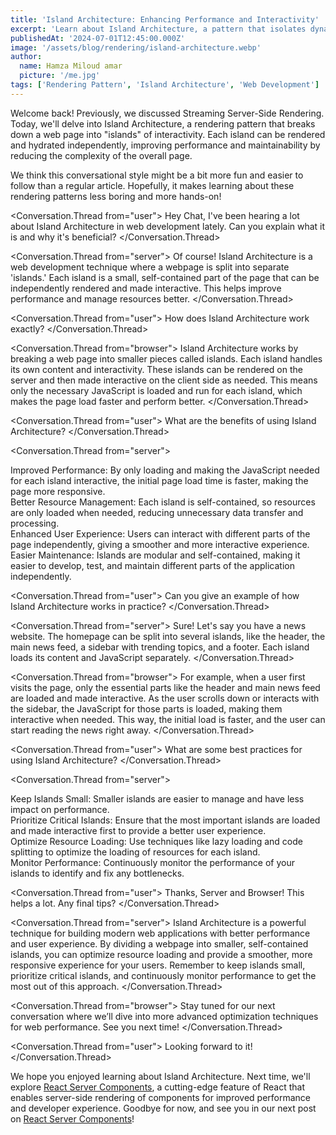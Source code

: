 ```yaml
---
title: 'Island Architecture: Enhancing Performance and Interactivity'
excerpt: 'Learn about Island Architecture, a pattern that isolates dynamic components to improve performance and maintainability.'
publishedAt: '2024-07-01T12:45:00.000Z'
image: '/assets/blog/rendering/island-architecture.webp'
author:
  name: Hamza Miloud amar
  picture: '/me.jpg'
tags: ['Rendering Pattern', 'Island Architecture', 'Web Development']
---
```


Welcome back! Previously, we discussed Streaming Server-Side Rendering. Today, we'll delve into Island Architecture, a rendering pattern that breaks down a web page into "islands" of interactivity. Each island can be rendered and hydrated independently, improving performance and maintainability by reducing the complexity of the overall page.

We think this conversational style might be a bit more fun and easier to follow than a regular article. Hopefully, it makes learning about these rendering patterns less boring and more hands-on!

<Conversation>

<Conversation.Thread from="user">
  Hey Chat, I've been hearing a lot about Island Architecture in web
  development lately. Can you explain what it is and why it's
  beneficial?
</Conversation.Thread>

<Conversation.Thread from="server">
  Of course! Island Architecture is a web development technique where
  a webpage is split into separate 'islands.' Each island is a small,
  self-contained part of the page that can be independently rendered
  and made interactive. This helps improve performance and manage
  resources better.
</Conversation.Thread>

<Conversation.Thread from="user">
  How does Island Architecture work exactly?
</Conversation.Thread>

<Conversation.Thread from="browser">
  Island Architecture works by breaking a web page into smaller pieces
  called islands. Each island handles its own content and
  interactivity. These islands can be rendered on the server and then
  made interactive on the client side as needed. This means only the
  necessary JavaScript is loaded and run for each island, which makes
  the page load faster and perform better.
</Conversation.Thread>

<Conversation.Thread from="user">
  What are the benefits of using Island Architecture?
</Conversation.Thread>

<Conversation.Thread from="server">
  <div>
    Improved Performance: By only loading and making the JavaScript
    needed for each island interactive, the initial page load time is
    faster, making the page more responsive.
  </div>
  <div>
    Better Resource Management: Each island is self-contained, so
    resources are only loaded when needed, reducing unnecessary data
    transfer and processing.
  </div>
  <div>
    Enhanced User Experience: Users can interact with different parts
    of the page independently, giving a smoother and more interactive
    experience.
  </div>
  <div>
    Easier Maintenance: Islands are modular and self-contained, making
    it easier to develop, test, and maintain different parts of the
    application independently.
  </div>
</Conversation.Thread>

<Conversation.Thread from="user">
  Can you give an example of how Island Architecture works in
  practice?
</Conversation.Thread>

<Conversation.Thread from="server">
  Sure! Let's say you have a news website. The homepage can be split
  into several islands, like the header, the main news feed, a sidebar
  with trending topics, and a footer. Each island loads its content
  and JavaScript separately.
</Conversation.Thread>

<Conversation.Thread from="browser">
  For example, when a user first visits the page, only the essential
  parts like the header and main news feed are loaded and made
  interactive. As the user scrolls down or interacts with the sidebar,
  the JavaScript for those parts is loaded, making them interactive
  when needed. This way, the initial load is faster, and the user can
  start reading the news right away.
</Conversation.Thread>

<Conversation.Thread from="user">
  What are some best practices for using Island Architecture?
</Conversation.Thread>

<Conversation.Thread from="server">
  <div>
    Keep Islands Small: Smaller islands are easier to manage and have
    less impact on performance.
  </div>
  <div>
    Prioritize Critical Islands: Ensure that the most important
    islands are loaded and made interactive first to provide a better
    user experience.
  </div>
  <div>
    Optimize Resource Loading: Use techniques like lazy loading and
    code splitting to optimize the loading of resources for each
    island.
  </div>
  <div>
    Monitor Performance: Continuously monitor the performance of your
    islands to identify and fix any bottlenecks.
  </div>
</Conversation.Thread>

<Conversation.Thread from="user">
  Thanks, Server and Browser! This helps a lot. Any final tips?
</Conversation.Thread>

<Conversation.Thread from="server">
  Island Architecture is a powerful technique for building modern web
  applications with better performance and user experience. By
  dividing a webpage into smaller, self-contained islands, you can
  optimize resource loading and provide a smoother, more responsive
  experience for your users. Remember to keep islands small,
  prioritize critical islands, and continuously monitor performance to
  get the most out of this approach.
</Conversation.Thread>

<Conversation.Thread from="browser">
  Stay tuned for our next conversation where we’ll dive into more
  advanced optimization techniques for web performance. See you next
  time!
</Conversation.Thread>

<Conversation.Thread from="user">
  Looking forward to it!
</Conversation.Thread>

</Conversation>

We hope you enjoyed learning about Island Architecture. Next time, we'll explore [React Server Components](/blogs/react-server-components-server-side-react-for-better-performance), a cutting-edge feature of React that enables server-side rendering of components for improved performance and developer experience. Goodbye for now, and see you in our next post on [React Server Components](/blogs/react-server-components-server-side-react-for-better-performance)!
